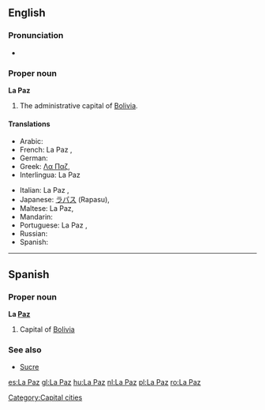 {{wikipedia}}
==English==

===Pronunciation===
*{{IPA|/lɑːˈpæz/}}

===Proper noun===
'''La Paz'''

# The administrative capital of [[Bolivia]].

====Translations====
{{trans-top|capital of Bolivia}}
* Arabic: {{t|ar|لاباز|m|tr=labaaz|sc=Arab}}
*French: La Paz {{f}},  {{t|fr|La Paz|f}}
* German: {{t|de|La Paz}}
*Greek: [[Λα Παζ]],  {{t|el|Λα Παζ|sc=Grek}}
*Interlingua: La Paz
{{trans-mid}}
*Italian: La Paz {{f}},  {{t|it|La Paz|f}}
*Japanese: [[ラパス]] (Rapasu),  {{t|ja|ラパス|tr=Rapasu|sc=Jpan}}
*Maltese: La Paz,  {{t|mt|La Paz}}
* Mandarin: {{t|zh|拉巴斯|tr=Lābāsī|sc=Hani}}
*Portuguese: La Paz {{f}},  {{t|pt|La Paz|f}}
* Russian: {{t|ru|Ла-Пас|m|tr=La-Pás|sc=Cyrl}}
* Spanish: {{t|es|La Paz|f}}
{{trans-bottom}}

{{anagrams:en/aalpz}}
----

==Spanish==

===Proper noun===
'''La [[paz|Paz]]'''

# Capital of [[Bolivia]]

===See also===
*[[Sucre]]

[[Category:Capital cities]]

[[es:La Paz]]
[[gl:La Paz]]
[[hu:La Paz]]
[[nl:La Paz]]
[[pl:La Paz]]
[[ro:La Paz]]